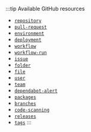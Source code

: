 :::tip Available GitHub resources

- [`repository`](https://docs.github.com/en/rest/repos/repos#get-a-repository)
- [`pull-request`](https://docs.github.com/en/rest/pulls/pulls#get-a-pull-request)
- [`environment`](https://docs.github.com/en/rest/deployments/environments#get-an-environment)
- [`deployment`](https://docs.github.com/en/rest/deployments/deployments#get-a-deployment)
- [`workflow`](https://docs.github.com/en/rest/actions/workflows#get-a-workflow)
- [`workflow-run`](https://docs.github.com/en/rest/actions/workflow-runs#get-a-workflow-run)
- [`issue`](https://docs.github.com/en/rest/issues/issues#get-an-issue)
- [`folder`](https://docs.github.com/en/rest/git/trees#get-a-tree)
- [`file`](/build-your-software-catalog/sync-data-to-catalog/git/github/#ingest-files-from-your-repositories)
- [`user`](https://docs.github.com/en/rest/users/users#get-a-user)
- [`team`](https://docs.github.com/en/rest/teams/teams#get-a-team-by-name)
- [`dependabot-alert`](https://docs.github.com/en/rest/dependabot/alerts#list-dependabot-alerts-for-a-repository)
- [`packages`](https://github.com/port-labs/example-github-packages)
- [`branches`](https://docs.github.com/en/rest/branches/branches#get-a-branch)
- [`code-scanning`](https://docs.github.com/en/rest/code-scanning/code-scanning#list-code-scanning-alerts-for-a-repository)
- [`releases`](https://docs.github.com/en/rest/releases/releases#list-releases)
- [`tags`](https://docs.github.com/en/rest/repos/repos#list-repository-tags)
:::
